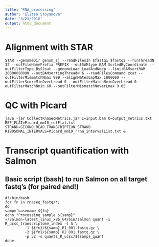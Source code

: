 ```yaml
---
title: "RNA_processing"
author: "Elitsa Stoyanova"
date: "3/23/2018"
output: html_document
---
```


# Alignment with STAR
```
STAR --genomeDir genom_sj --readFilesIn $fastq1 $fastq2 --runThreadN 32 --outFileNamePrefix PREFIX --outSAMtype BAM SortedByCoordinate --outFilterType BySJout --genomeLoad LoadAndKeep --limitBAMsortRAM 20000000000 --outBAMsortingThreadN 6 --readFilesCommand zcat --outFilterMismatchNmax 999 --alignMatesGapMax 1000000 --outFilterScoreMinOverLread 0 --outFilterMatchNminOverLread 0 --outFilterMatchNmin 60 --outFilterMismatchNoverLmax 0.05
```

# QC with Picard
```
java -jar CollectRnaSeqMetrics.jar I=input.bam O=output_metrics.txt REF_FLAT=Picard_mm10_refFlat.txt STRAND=SECOND_READ_TRANSCRIPTION_STRAND RIBOSOMAL_INTERVALS=Picard_mm10_rrna_intervalList.txt &
```

# Transcript quantification with Salmon 

## Basic script (bash) to run Salmon on all target fastq's (for paired end!) 
```
#!/bin/bash
for fn in rnaseq_fastq/*;
do
samp=`basename ${fn}`
echo "Processing sample ${samp}"
~/Salmon-latest_linux_x86_64/bin/salmon quant -i R_ucsc_transcriptome_index -l A \
         -1 ${fn}/${samp}_R1_001.fastq.gz \
         -2 ${fn}/${samp}_R2_001.fastq.gz \
         -p 32 -o quants_R_ucsc/${samp}_quant
done 
```

